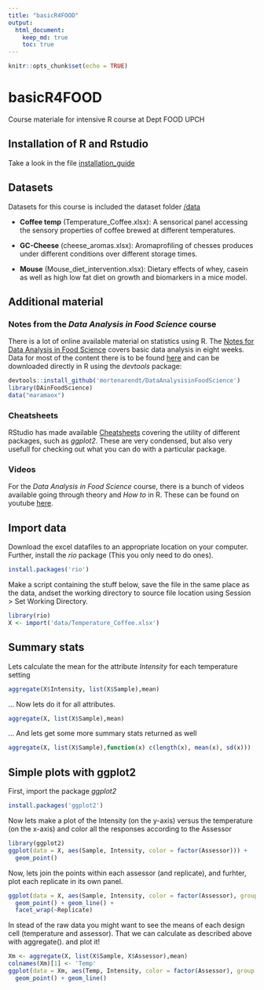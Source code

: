```yaml
---
title: "basicR4FOOD"
output:
  html_document:
    keep_md: true
    toc: true
---
```


```r
knitr::opts_chunk$set(echo = TRUE)
```

# basicR4FOOD
Course materiale for intensive R course at Dept FOOD UPCH 

## Installation of R and Rstudio
Take a look in the file [installation_guide](https://github.com/mortenarendt/basicR4FOOD/blob/master/Installation_guide.pdf)

## Datasets
Datasets for this course is included the dataset folder [/data](https://github.com/mortenarendt/basicR4FOOD/tree/master/data)

* __Coffee temp__ (Temperature_Coffee.xlsx): A sensorical panel accessing the sensory properties of coffee brewed at different temperatures. 

* __GC-Cheese__ (cheese_aromas.xlsx): Aromaprofiling of chesses produces under different conditions over different storage times. 

* __Mouse__ (Mouse_diet_intervention.xlsx): Dietary effects of whey, casein as well as high low fat diet on growth and biomarkers in a mice model. 

## Additional material 

### Notes from the _Data Analysis in Food Science_ course
There is a lot of online available material on statistics using R. The [Notes for Data Analysis in Food Science](https://github.com/mortenarendt/basicR4FOOD/blob/master/Notes_FDA.pdf) covers basic data analysis in eight weeks. Data for most of the content there is to be found [here](https://github.com/mortenarendt/DataAnalysisinFoodScience/) and can be downloaded directly in R using the _devtools_ package: 

```r
devtools::install_github('mortenarendt/DataAnalysisinFoodScience')
library(DAinFoodScience)
data("maramaox") 
```

### Cheatsheets

RStudio has made available [Cheatsheets](https://www.rstudio.com/resources/cheatsheets/) covering the utility of different packages, such as _ggplot2_. These are very condensed, but also very usefull for checking out what you can do with a particular package. 

### Videos

For the _Data Analysis in Food Science_ course, there is a bunch of videos available going through theory and _How to_ in R. These can be found on youtube [here](https://www.youtube.com/playlist?list=PL4L59zaizb3FmBdxuDLRdzGsknTrZN6Ys). 


## Import data

Download the excel datafiles to an appropriate location on your computer. Further, install the _rio_ package 
(This you only need to do ones). 

```r
install.packages('rio')
```
Make a script containing the stuff below, save the file in the same place as the data, andset the working directory to source file location using Session > Set Working Directory. 

```r
library(rio)
X <- import('data/Temperature_Coffee.xlsx')
```

## Summary stats

Lets calculate the mean for the attribute _Intensity_ for each temperature setting

```r
aggregate(X$Intensity, list(X$Sample),mean)
```
... Now lets do it for all attributes. 

```r
aggregate(X, list(X$Sample),mean)
```

... And lets get some more summary stats returned as well

```r
aggregate(X, list(X$Sample),function(x) c(length(x), mean(x), sd(x)))
```
          
## Simple plots with ggplot2

First, import the package _ggplot2_
```r
install.packages('ggplot2')
```

Now lets make a plot of the Intensity (on the y-axis) versus the temperature (on the x-axis) and color all the responses according to the Assessor

```r
library(ggplot2)
ggplot(data = X, aes(Sample, Intensity, color = factor(Assessor))) + 
  geom_point()
```
Now, lets join the points within each assessor (and replicate), and furhter, plot each replicate in its own panel. 

```r
ggplot(data = X, aes(Sample, Intensity, color = factor(Assessor), group = factor(Assessor))) + 
  geom_point() + geom_line() + 
  facet_wrap(~Replicate)
```

In stead of the raw data you might want to see the means of each design cell (temperature and assessor). That we can calculate as described above with aggregate(). and plot it!

```r
Xm <- aggregate(X, list(X$Sample, X$Assessor),mean)
colnames(Xm)[1] <- 'Temp'
ggplot(data = Xm, aes(Temp, Intensity, color = factor(Assessor), group = factor(Assessor))) + 
  geom_point() + geom_line()
```
